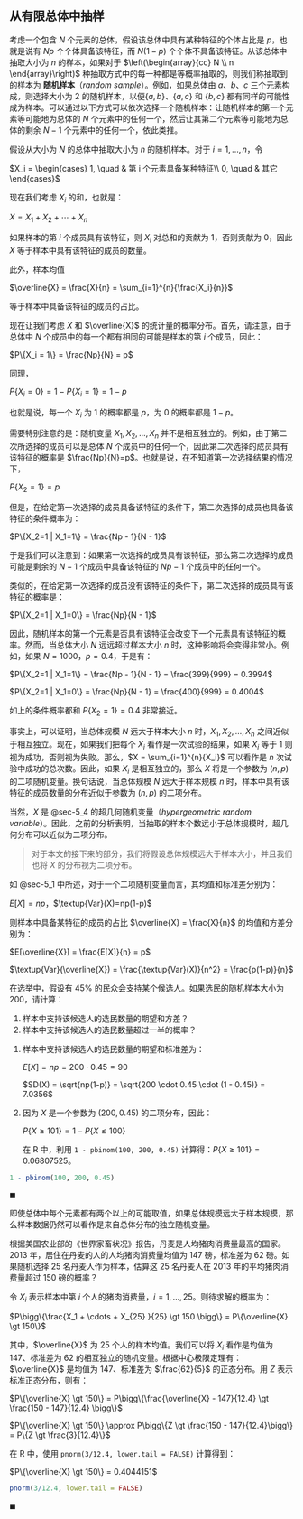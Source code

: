 ## 从有限总体中抽样 {#sec-6_6}
考虑一个包含 $N$ 个元素的总体，假设该总体中具有某种特征的个体占比是 $p$，也就是说有 $Np$ 个个体具备该特征，而 $N(1-p)$ 个个体不具备该特征。从该总体中抽取大小为 $n$ 的样本，如果对于 $\left(\begin{array}{cc}  N \\ n  \end{array}\right)$ 种抽取方式中的每一种都是等概率抽取的，则我们称抽取到的样本为 **随机样本**（*random sample*）。例如，如果总体由 $a$、$b$、$c$ 三个元素构成，则选择大小为 2 的随机样本，以便$\{a,b\}$、$\{a,c\}$ 和 $\{b,c\}$ 都有同样的可能性成为样本。可以通过以下方式可以依次选择一个随机样本：让随机样本的第一个元素等可能地为总体的 $N$ 个元素中的任何一个，然后让其第二个元素等可能地为总体的剩余 $N - 1$ 个元素中的任何一个，依此类推。

假设从大小为 $N$ 的总体中抽取大小为 $n$ 的随机样本。对于 $i = 1, ..., n$，令 

$X_i = \begin{cases} 1, \quad & 第 i 个元素具备某种特征\\ 0, \quad & 其它 \end{cases}$

现在我们考虑 $X_i$ 的和，也就是：

$X = X_1 + X_2 + \cdots + X_n$

如果样本的第 $i$ 个成员具有该特征，则 $X_i$ 对总和的贡献为 1，否则贡献为 0，因此 $X$ 等于样本中具有该特征的成员的数量。

此外，样本均值 

$\overline{X} = \frac{X}{n} = \sum_{i=1}^{n}{\frac{X_i}{n}}$

等于样本中具备该特征的成员的占比。

现在让我们考虑 $X$ 和 $\overline{X}$ 的统计量的概率分布。首先，请注意，由于总体中 $N$ 个成员中的每一个都有相同的可能是样本的第 $i$ 个成员，因此：

$P\{X_i = 1\} = \frac{Np}{N} = p$

同理，

$P\{X_i = 0\} = 1 - P\{X_i = 1\} = 1 - p$

也就是说，每一个 $X_i$ 为 1 的概率都是 $p$，为 0 的概率都是 $1 - p$。

需要特别注意的是：随机变量 $X_1, X_2, ..., X_n$ 并不是相互独立的。例如，由于第二次所选择的成员可以是总体 $N$ 个成员中的任何一个，因此第二次选择的成员具有该特征的概率是 $\frac{Np}{N}=p$。也就是说，在不知道第一次选择结果的情况下，

$P\{X_2 = 1\} = p$

但是，在给定第一次选择的成员具备该特征的条件下，第二次选择的成员也具备该特征的条件概率为：

$P\{X_2=1 | X_1=1\} = \frac{Np - 1}{N - 1}$

于是我们可以注意到：如果第一次选择的成员具有该特征，那么第二次选择的成员可能是剩余的 $N-1$ 个成员中具备该特征的 $Np - 1$ 个成员中的任何一个。

类似的，在给定第一次选择的成员没有该特征的条件下，第二次选择的成员具有该特征的概率是：

$P\{X_2=1 | X_1=0\} = \frac{Np}{N - 1}$

因此，随机样本的第一个元素是否具有该特征会改变下一个元素具有该特征的概率。然而，当总体大小 $N$ 远远超过样本大小 $n$ 时，这种影响将会变得非常小。例如，如果 $N=1000$，$p=0.4$，于是有：

$P\{X_2=1 | X_1=1\} = \frac{Np - 1}{N - 1} = \frac{399}{999} = 0.3994$

$P\{X_2=1 | X_1=0\} = \frac{Np}{N - 1} = \frac{400}{999} = 0.4004$

如上的条件概率都和 $P\{X_2 = 1\} = 0.4$ 非常接近。

事实上，可以证明，当总体规模 $N$ 远大于样本大小 $n$ 时，$X_1, X_2, ..., X_n$ 之间近似于相互独立。现在，如果我们把每个 $X_i$ 看作是一次试验的结果，如果 $X_i$ 等于 1 则视为成功，否则视为失败。那么，$X = \sum_{i=1}^{n}{X_i}$ 可以看作是 $n$ 次试验中成功的总次数。因此，如果 $X_i$ 是相互独立的，那么 $X$ 将是一个参数为 $(n,p)$ 的二项随机变量。换句话说，当总体规模 $N$ 远大于样本规模 $n$ 时，样本中具有该特征的成员数量的分布近似于参数为 $(n,p)$ 的二项分布。

::: {.callout-tip title="备注"}
当然，$X$ 是 @sec-5_4 的超几何随机变量（*hypergeometric random variable*）。因此，之前的分析表明，当抽取的样本个数远小于总体规模时，超几何分布可以近似为二项分布。

> 对于本文的接下来的部分，我们将假设总体规模远大于样本大小，并且我们也将 $X$ 的分布视为二项分布。
:::

如 @sec-5_1 中所述，对于一个二项随机变量而言，其均值和标准差分别为：

$E[X] = np$，$\textup{Var}(X)=np(1-p)$

则样本中具备某特征的成员的占比 $\overline{X} = \frac{X}{n}$ 的均值和方差分别为：

$E[\overline{X}] = \frac{E[X]}{n} = p$

$\textup{Var}(\overline{X}) = \frac{\textup{Var}(X)}{n^2} = \frac{p(1-p)}{n}$

::: {#exr-6_6_a}
在选举中，假设有 45% 的民众会支持某个候选人。如果选民的随机样本大小为 200，请计算：

1. 样本中支持该候选人的选民数量的期望和方差？
2. 样本中支持该候选人的选民数量超过一半的概率？
:::

::: {#sol-6_6_a}
1. 样本中支持该候选人的选民数量的期望和标准差为：

    $E[X] = np = 200 \cdot 0.45 = 90$

    $SD(X) = \sqrt{np(1-p)} = \sqrt{200 \cdot 0.45 \cdot (1 - 0.45)} = 7.0356$
2. 因为 $X$ 是一个参数为 $(200, 0.45)$ 的二项分布，因此：

    $P\{X \ge 101\} = 1 - P\{X \le 100\}$

    在 R 中，利用 `1 - pbinom(100, 200, 0.45)` 计算得：$P\{X \ge 101\} = 0.06807525$。

```r
1 - pbinom(100, 200, 0.45)
```

$\blacksquare$
:::

::: {.callout-important}
即使总体中每个元素都有两个以上的可能取值，如果总体规模远大于样本规模，那么样本数据仍然可以看作是来自总体分布的独立随机变量。
:::

::: {#exr-6_6_b}
根据美国农业部的《世界家畜状况》报告，丹麦是人均猪肉消费量最高的国家。2013 年，居住在丹麦的人的人均猪肉消费量均值为 147 磅，标准差为 62 磅。如果随机选择 25 名丹麦人作为样本，估算这 25 名丹麦人在 2013 年的平均猪肉消费量超过 150 磅的概率？
:::

::: {#sol-6_6_b}
令 $X_i$ 表示样本中第 $i$ 个人的猪肉消费量，$i=1, ..., 25$。则待求解的概率为：

$P\bigg\{\frac{X_1 + \cdots + X_{25} }{25} \gt 150 \bigg\} = P\{\overline{X} \gt 150\}$

其中，$\overline{X}$ 为 25 个人的样本均值。我们可以将 $X_i$ 看作是均值为 147、标准差为 62 的相互独立的随机变量。根据中心极限定理有：$\overline{X}$ 是均值为 147、标准差为 $\frac{62}{5}$ 的正态分布。用 $Z$ 表示标准正态分布，则有：

$P\{\overline{X} \gt 150\} = P\bigg\{\frac{\overline{X} - 147}{12.4} \gt \frac{150 - 147}{12.4} \bigg\}$

$P\{\overline{X} \gt 150\} \approx P\bigg\{Z \gt \frac{150 - 147}{12.4}\bigg\} = P\{Z \gt \frac{3}{12.4}\}$

在 R 中，使用 `pnorm(3/12.4, lower.tail = FALSE)` 计算得到：

$P\{\overline{X} \gt 150\} = 0.4044151$

```r
pnorm(3/12.4, lower.tail = FALSE)
```

$\blacksquare$
:::



